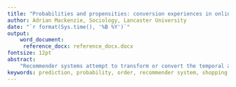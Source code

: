 ```yaml
---
title: "Probabilities and propensities: conversion experiences in online grocery shopping"
author: Adrian Mackenzie, Sociology, Lancaster University 
date: "`r format(Sys.time(), '%B %Y')`"
output:
    word_document: 
     reference_docx: reference_docx.docx  
fontsize: 12pt
abstract: 
    "Recommender systems attempt to transform or convert the temporal and agential fabric of social ordering by substituting probabilistic calculation for social practices. This paper investigates practices of ordering in the setting of shopping lists and  online grocery orders. It reconstructs an account of how a recommender system suggests a small number of grocery items of personal relevance to each of the millions of online grocery shoppers in  a major UK supermarket chain. Although all shopping lists mix past and future actions, actual and potential events, and normative and actual values, their re-writing by recommender systems adds a new operational dynamic.The paper explores how in the context of recommender systems the constitutive incompleteness of shopping lists, their propensity to expand or change, becomes more important than their capacity to inscribe social order. This suggests that the conversion of lists from finite ordering to indeterminate propensity in recommender systems requires new ways of conceptualising social order."
keywords: prediction, probability, order, recommender system, shopping
---
```


